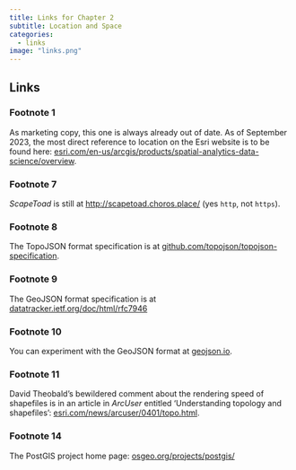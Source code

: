 ```yaml
---
title: Links for Chapter 2
subtitle: Location and Space
categories:
  - links
image: "links.png"
---
```


## Links 
### Footnote 1 
As marketing copy, this one is always already out of date. As of September 2023, the most direct reference to location on the Esri website is to be found here: [esri.com/en-us/arcgis/products/spatial-analytics-data-science/overview](https://www.esri.com/en-us/arcgis/products/spatial-analytics-data-science/overview). 

### Footnote 7 
_ScapeToad_ is still at [http://scapetoad.choros.place/](http://scapetoad.choros.place/) (yes `http`, not `https`).

### Footnote 8
The TopoJSON format specification is at [github.com/topojson/topojson-specification](https://github.com/topojson/topojson-specification).

### Footnote 9
The GeoJSON format specification is at [datatracker.ietf.org/doc/html/rfc7946](https://datatracker.ietf.org/doc/html/rfc7946)

### Footnote 10 
You can experiment with the GeoJSON format at [geojson.io](https://geojson.io/).

### Footnote 11 
David Theobald's bewildered comment about the rendering speed of shapefiles is in an article in _ArcUser_ entitled 'Understanding topology and shapefiles': [esri.com/news/arcuser/0401/topo.html](https://www.esri.com/news/arcuser/0401/topo.html).

### Footnote 14
The PostGIS project home page: [osgeo.org/projects/postgis/](https://www.osgeo.org/projects/postgis/)

